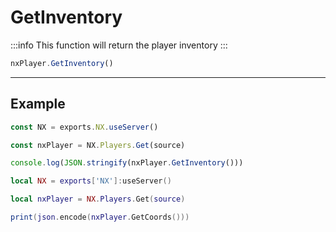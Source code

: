 
# GetInventory

:::info
This function will return the player inventory
:::

```typescript
nxPlayer.GetInventory()
```

---

## Example

<Tabs>
<TabItem value="ts" label="TypeScript/JavaScript">

```typescript title="/rc/server/player/player.class.ts"
const NX = exports.NX.useServer()

const nxPlayer = NX.Players.Get(source)

console.log(JSON.stringify(nxPlayer.GetInventory()))
```

</TabItem>
<TabItem value="lua" label="Lua">

```lua title="/rc/server/player/player.class.ts"
local NX = exports['NX']:useServer()

local nxPlayer = NX.Players.Get(source)

print(json.encode(nxPlayer.GetCoords()))
```

</TabItem>
</Tabs>
